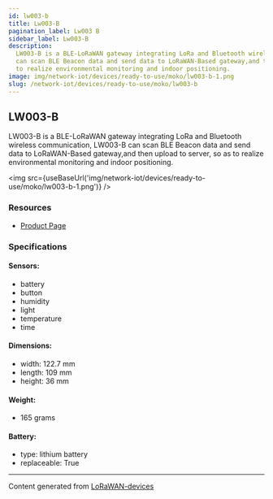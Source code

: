 ```yaml
---
id: lw003-b
title: Lw003-B
pagination_label: Lw003 B
sidebar_label: Lw003-B
description:
  LW003-B is a BLE-LoRaWAN gateway integrating LoRa and Bluetooth wireless communication, LW003-B
  can scan BLE Beacon data and send data to LoRaWAN-Based gateway,and then upload to server, so as
  to realize environmental monitoring and indoor positioning.
image: img/network-iot/devices/ready-to-use/moko/lw003-b-1.png
slug: /network-iot/devices/ready-to-use/moko/lw003-b
---
```



<LegacyContentBanner />

## LW003-B

LW003-B is a BLE-LoRaWAN gateway integrating LoRa and Bluetooth wireless communication, LW003-B can
scan BLE Beacon data and send data to LoRaWAN-Based gateway,and then upload to server, so as to
realize environmental monitoring and indoor positioning.

<img src={useBaseUrl('img/network-iot/devices/ready-to-use/moko/lw003-b-1.png')} />

### Resources

- [Product Page](https://www.mokosmart.com/lorawan-probe-lw003-b/)

### Specifications

#### Sensors:

- battery
- button
- humidity
- light
- temperature
- time

#### Dimensions:

- width: 122.7 mm
- length: 109 mm
- height: 36 mm

#### Weight:

- 165 grams

#### Battery:

- type: lithium battery
- replaceable: True

---

Content generated from [LoRaWAN-devices](https://github.com/TheThingsNetwork/lorawan-devices)

